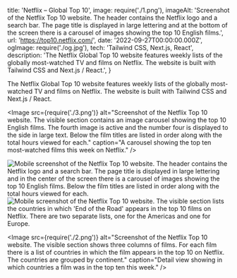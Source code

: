   title: 'Netflix – Global Top 10',
  image: require('./1.png'),
  imageAlt: 'Screenshot of the Netflix Top 10 website. The header contains the Netflix logo and a search bar. The page title is displayed in large lettering and at the bottom of the screen there is a carousel of images showing the top 10 English films.',
  url: 'https://top10.netflix.com/',
  date: '2022-09-27T00:00:00.000Z',
  ogImage: require('./og.jpg'),
  tech: 'Tailwind CSS, Next.js, React',
  description: 'The Netflix Global Top 10 website features weekly lists of the globally most-watched TV and films on Netflix. The website is built with Tailwind CSS and Next.js / React.',
}

<Intro title="The official list of most-watched films and TV shows on Netflix.">

The Netflix Global Top 10 website features weekly lists of the globally most-watched TV and films on Netflix. The website is built with Tailwind CSS and Next.js / React.

</Intro>

<Image src={require('./3.png')} alt="Screenshot of the Netflix Top 10 website. The visible section contains an image carousel showing the top 10 English films. The fourth image is active and the number four is displayed to the side in large text. Below the film titles are listed in order along with the total hours viewed for each." caption="A carousel showing the top ten most-watched films this week on Netflix." />

<Mobile caption="The Global Top 10 website experience on mobile devices.">
  <Image src={require('./5.png')} alt="Mobile screenshot of the Netflix Top 10 website. The header contains the Netflix logo and a search bar. The page title is displayed in large lettering and in the center of the screen there is a carousel of images showing the top 10 English films. Below the film titles are listed in order along with the total hours viewed for each." />
  <Image src={require('./6.png')} alt="Mobile screenshot of the Netflix Top 10 website. The visible section lists the countries in which 'End of the Road' appears in the top 10 films on Netflix. There are two separate lists, one for the Americas and one for Europe." />
</Mobile>

<Image src={require('./2.png')} alt="Screenshot of the Netflix Top 10 website. The visible section shows three columns of films. For each film there is a list of countries in which the film appears in the top 10 on Netflix. The countries are grouped by continent." caption="Detail view showing in which countries a film was in the top ten this week." />
